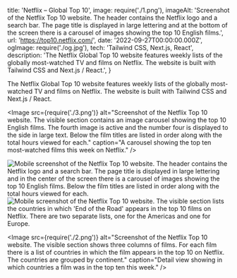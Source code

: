   title: 'Netflix – Global Top 10',
  image: require('./1.png'),
  imageAlt: 'Screenshot of the Netflix Top 10 website. The header contains the Netflix logo and a search bar. The page title is displayed in large lettering and at the bottom of the screen there is a carousel of images showing the top 10 English films.',
  url: 'https://top10.netflix.com/',
  date: '2022-09-27T00:00:00.000Z',
  ogImage: require('./og.jpg'),
  tech: 'Tailwind CSS, Next.js, React',
  description: 'The Netflix Global Top 10 website features weekly lists of the globally most-watched TV and films on Netflix. The website is built with Tailwind CSS and Next.js / React.',
}

<Intro title="The official list of most-watched films and TV shows on Netflix.">

The Netflix Global Top 10 website features weekly lists of the globally most-watched TV and films on Netflix. The website is built with Tailwind CSS and Next.js / React.

</Intro>

<Image src={require('./3.png')} alt="Screenshot of the Netflix Top 10 website. The visible section contains an image carousel showing the top 10 English films. The fourth image is active and the number four is displayed to the side in large text. Below the film titles are listed in order along with the total hours viewed for each." caption="A carousel showing the top ten most-watched films this week on Netflix." />

<Mobile caption="The Global Top 10 website experience on mobile devices.">
  <Image src={require('./5.png')} alt="Mobile screenshot of the Netflix Top 10 website. The header contains the Netflix logo and a search bar. The page title is displayed in large lettering and in the center of the screen there is a carousel of images showing the top 10 English films. Below the film titles are listed in order along with the total hours viewed for each." />
  <Image src={require('./6.png')} alt="Mobile screenshot of the Netflix Top 10 website. The visible section lists the countries in which 'End of the Road' appears in the top 10 films on Netflix. There are two separate lists, one for the Americas and one for Europe." />
</Mobile>

<Image src={require('./2.png')} alt="Screenshot of the Netflix Top 10 website. The visible section shows three columns of films. For each film there is a list of countries in which the film appears in the top 10 on Netflix. The countries are grouped by continent." caption="Detail view showing in which countries a film was in the top ten this week." />
